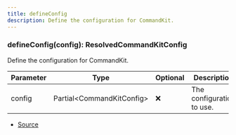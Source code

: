 ```yaml
---
title: defineConfig
description: Define the configuration for CommandKit.
---
```



### defineConfig(config): ResolvedCommandKitConfig

Define the configuration for CommandKit.



| Parameter | Type | Optional | Description |
| ----------- | ----------- | ----------- | ----------- |
| config | Partial\<CommandKitConfig> | ❌ | The configuration to use. |


- [Source](https://github.com/underctrl-io/commandkit/blob/98b939d6fdf8beaae597b4dc0351a139da52ee8d/packages/commandkit/src/config/config.ts#L20)